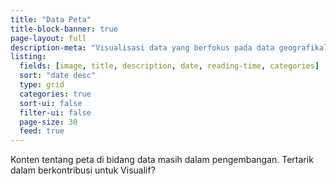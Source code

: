 ```yaml
---
title: "Data Peta"
title-block-banner: true
page-layout: full
description-meta: "Visualisasi data yang berfokus pada data geografikal"
listing: 
  fields: [image, title, description, date, reading-time, categories]
  sort: "date desc"
  type: grid
  categories: true
  sort-ui: false
  filter-ui: false
  page-size: 30
  feed: true
---
```


Konten tentang peta di bidang data masih dalam pengembangan. Tertarik dalam berkontribusi untuk Visualif?
